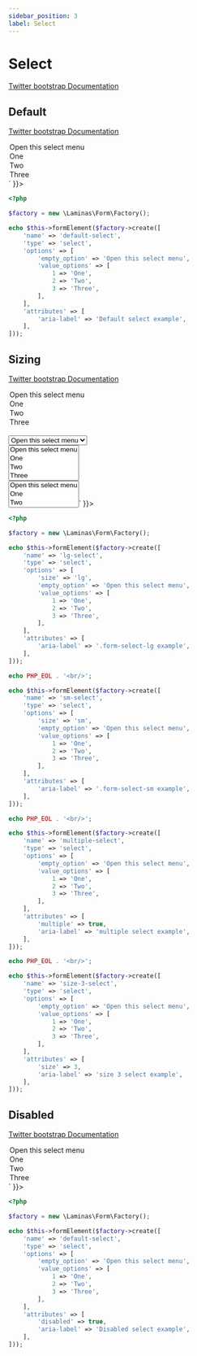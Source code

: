 ```yaml
---
sidebar_position: 3
label: Select
---
```



# Select

[Twitter bootstrap Documentation](https://getbootstrap.com/docs/5.1/forms/select)

## Default

[Twitter bootstrap Documentation](https://getbootstrap.com/docs/5.1/forms/select/#default)

<Tabs>
<TabItem value="result" label="Result" default>
  <HtmlCode bootstrapVersion="5.1">
      <div dangerouslySetInnerHTML={{ __html: `<select aria-label="Default select example" class="form-select" name="default-select">
    <option value="">Open this select menu</option>
    <option value="1">One</option>
    <option value="2">Two</option>
    <option value="3">Three</option>
</select>` }}></div>
  </HtmlCode>
</TabItem>
<TabItem value="source" label="Source">

```php
<?php

$factory = new \Laminas\Form\Factory();

echo $this->formElement($factory->create([
    'name' => 'default-select',
    'type' => 'select',
    'options' => [
        'empty_option' => 'Open this select menu',
        'value_options' => [
            1 => 'One',
            2 => 'Two',
            3 => 'Three',
        ],
    ],
    'attributes' => [
        'aria-label' => 'Default select example',
    ],
]));
```

</TabItem>
</Tabs>

## Sizing

[Twitter bootstrap Documentation](https://getbootstrap.com/docs/5.1/forms/select/#sizing)

<Tabs>
<TabItem value="result" label="Result" default>
  <HtmlCode bootstrapVersion="5.1">
      <div dangerouslySetInnerHTML={{ __html: `<select aria-label=".form-select-lg example" class="form-select form-select-lg" name="lg-select">
    <option value="">Open this select menu</option>
    <option value="1">One</option>
    <option value="2">Two</option>
    <option value="3">Three</option>
</select>
<br>
<select aria-label=".form-select-sm example" class="form-select form-select-sm" name="sm-select">
    <option value="">Open this select menu</option>
    <option value="1">One</option>
    <option value="2">Two</option>
    <option value="3">Three</option>
</select>
<br>
<select aria-label="multiple select example" class="form-select" multiple name="multiple-select[]">
    <option value="">Open this select menu</option>
    <option value="1">One</option>
    <option value="2">Two</option>
    <option value="3">Three</option>
</select>
<br>
<select aria-label="size 3 select example" class="form-select" name="size-3-select" size="3">
    <option value="">Open this select menu</option>
    <option value="1">One</option>
    <option value="2">Two</option>
    <option value="3">Three</option>
</select>` }}></div>
  </HtmlCode>
</TabItem>
<TabItem value="source" label="Source">

```php
<?php

$factory = new \Laminas\Form\Factory();

echo $this->formElement($factory->create([
    'name' => 'lg-select',
    'type' => 'select',
    'options' => [
        'size' => 'lg',
        'empty_option' => 'Open this select menu',
        'value_options' => [
            1 => 'One',
            2 => 'Two',
            3 => 'Three',
        ],
    ],
    'attributes' => [
        'aria-label' => '.form-select-lg example',
    ],
]));

echo PHP_EOL . '<br/>';

echo $this->formElement($factory->create([
    'name' => 'sm-select',
    'type' => 'select',
    'options' => [
        'size' => 'sm',
        'empty_option' => 'Open this select menu',
        'value_options' => [
            1 => 'One',
            2 => 'Two',
            3 => 'Three',
        ],
    ],
    'attributes' => [
        'aria-label' => '.form-select-sm example',
    ],
]));

echo PHP_EOL . '<br/>';

echo $this->formElement($factory->create([
    'name' => 'multiple-select',
    'type' => 'select',
    'options' => [
        'empty_option' => 'Open this select menu',
        'value_options' => [
            1 => 'One',
            2 => 'Two',
            3 => 'Three',
        ],
    ],
    'attributes' => [
        'multiple' => true,
        'aria-label' => 'multiple select example',
    ],
]));

echo PHP_EOL . '<br/>';

echo $this->formElement($factory->create([
    'name' => 'size-3-select',
    'type' => 'select',
    'options' => [
        'empty_option' => 'Open this select menu',
        'value_options' => [
            1 => 'One',
            2 => 'Two',
            3 => 'Three',
        ],
    ],
    'attributes' => [
        'size' => 3,
        'aria-label' => 'size 3 select example',
    ],
]));
```

</TabItem>
</Tabs>

## Disabled

[Twitter bootstrap Documentation](https://getbootstrap.com/docs/5.1/forms/select/#disabled)

<Tabs>
<TabItem value="result" label="Result" default>
  <HtmlCode bootstrapVersion="5.1">
      <div dangerouslySetInnerHTML={{ __html: `<select aria-label="Disabled select example" class="form-select" disabled name="default-select">
    <option value="">Open this select menu</option>
    <option value="1">One</option>
    <option value="2">Two</option>
    <option value="3">Three</option>
</select>` }}></div>
  </HtmlCode>
</TabItem>
<TabItem value="source" label="Source">

```php
<?php

$factory = new \Laminas\Form\Factory();

echo $this->formElement($factory->create([
    'name' => 'default-select',
    'type' => 'select',
    'options' => [
        'empty_option' => 'Open this select menu',
        'value_options' => [
            1 => 'One',
            2 => 'Two',
            3 => 'Three',
        ],
    ],
    'attributes' => [
        'disabled' => true,
        'aria-label' => 'Disabled select example',
    ],
]));
```

</TabItem>
</Tabs>


